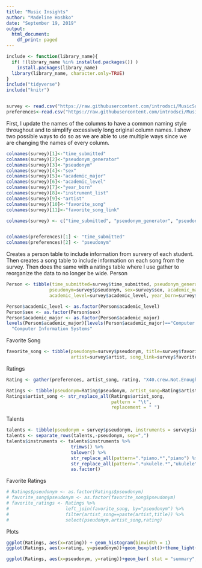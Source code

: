 ```yaml
---
title: "Music Insights"
author: "Madeline Hoshko"
date: "September 19, 2019"
output:
  html_document:
    df_print: paged
---
```


```r
include <- function(library_name){
  if( !(library_name %in% installed.packages()) )
    install.packages(library_name) 
  library(library_name, character.only=TRUE)
}
include("tidyverse")
include("knitr")


survey <- read.csv("https://raw.githubusercontent.com/introdsci/MusicSurvey/master/music-survey.csv")
preferences<-read.csv("https://raw.githubusercontent.com/introdsci/MusicSurvey/master/preferences-survey.csv")
```

First, I update the names of the columns to have a common naming style throughout and to simplify excessively long original column names. I show two possible ways to do so as we are able to use multiple ways since we are changing the names of every column.
```r
colnames(survey)[1]<-"time_submitted"
colnames(survey)[2]<-"pseudonym_generator"
colnames(survey)[3]<-"pseudonym"
colnames(survey)[4]<-"sex"
colnames(survey)[5]<-"academic_major"
colnames(survey)[6]<-"academic_level"
colnames(survey)[7]<-"year_born"
colnames(survey)[8]<-"instrument_list"
colnames(survey)[9]<-"artist"
colnames(survey)[10]<-"favorite_song"
colnames(survey)[11]<-"favorite_song_link"

colnames(survey) <- c("time_submitted", "pseudonym_generator", "pseudonym", "sex", "academic_major","academic_level", "year_born", "instrument_list", "artist", "favorite_song", "favorite_song_link")


colnames(preferences)[1] <- "time_submitted"
colnames(preferences)[2] <- "pseudonym"


```
Creates a person table to include information from survery of each student. Then creates a song table to include information on each song from the survey. Then does the same with a ratings table where I use gather to reorganize the data to no longer be wide. 
Person
```r
Person <- tibble(time_submitted=survey$time_submitted, pseudonym_generator=survey$pseudonym_generator,
                pseudonym=survey$pseudonym, sex=survey$sex, academic_major=survey$academic_major,
                academic_level=survey$academic_level, year_born=survey$year_born)

Person$academic_level <- as.factor(Person$academic_level)
Person$sex <- as.factor(Person$sex)
Person$academic_major <- as.factor(Person$academic_major)
levels(Person$academic_major)[levels(Person$academic_major)=="Computer information systems"] <- 
  "Computer Information Systems"

```

Favorite Song 
```r
favorite_song <- tibble(pseudonym=survey$pseudonym, title=survey$favorite_song,
                        artist=survey$artist, song_link=survey$favorite_song_link)


```

Ratings
```r
Rating <- gather(preferences, artist_song, rating, "X40.crew.Not.Enough":"Wheezer.Buddy.Holly")

Ratings <- tibble(pseudonym=Rating$pseudonym, artist_song=Rating$artist_song, rating=Rating$rating)
Ratings$artist_song <- str_replace_all(Ratings$artist_song, 
                                       pattern = "\t", 
                                       replacement = " ")

```

Talents
```r
talents <- tibble(pseudonym = survey$pseudonym, instruments = survey$instrument_list)
talents <- separate_rows(talents,-pseudonym, sep=",")
talents$instruments <- talents$instruments %>% 
                        trimws() %>% 
                        tolower() %>%
                        str_replace_all(pattern=".*piano.*","piano") %>%
                        str_replace_all(pattern=".*ukulele.*","ukulele") %>%
                        as.factor()

```

Favorite Ratings
```r
# Ratings$pseudonym <- as.factor(Ratings$pseudonym)
# favorite_song$pseudonym <- as.factor(favorite_song$pseudonym)
# favorite_ratings <- Ratings %>% 
#                     left_join(favorite_song, by="pseudonym") %>%
#                     filter(artist_song==paste(artist,title)) %>%
#                     select(pseudonym,artist_song,rating)

```

Plots
```r


ggplot(Ratings, aes(x=rating)) + geom_histogram(binwidth = 1)
ggplot(Ratings, aes(x=rating, y=pseudonym))+geom_boxplot()+theme_light()

ggplot(Ratings, aes(x=pseudonym, y=rating))+geom_bar( stat = "summary", fun.y = "mean")

```
